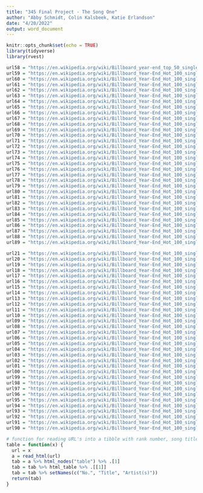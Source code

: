 ```yaml
---
title: "345 Final Project - The Song One"
author: "Abby Schmidt, Colin Kalsbeek, Katie Erlandson"
date: "4/20/2022"
output: word_document
---
```


```r
knitr::opts_chunk$set(echo = TRUE)
library(tidyverse)
library(rvest)
```


```r
url58 = "https://en.wikipedia.org/wiki/Billboard_year-end_top_50_singles_of_1958"
url59 = "https://en.wikipedia.org/wiki/Billboard_Year-End_Hot_100_singles_of_1959"
url60 = "https://en.wikipedia.org/wiki/Billboard_Year-End_Hot_100_singles_of_1960"
url61 = "https://en.wikipedia.org/wiki/Billboard_Year-End_Hot_100_singles_of_1961" 
url62 = "https://en.wikipedia.org/wiki/Billboard_Year-End_Hot_100_singles_of_1962"
url63 = "https://en.wikipedia.org/wiki/Billboard_Year-End_Hot_100_singles_of_1963"
url64 = "https://en.wikipedia.org/wiki/Billboard_Year-End_Hot_100_singles_of_1964"
url65 = "https://en.wikipedia.org/wiki/Billboard_Year-End_Hot_100_singles_of_1965"
url66 = "https://en.wikipedia.org/wiki/Billboard_Year-End_Hot_100_singles_of_1966"
url67 = "https://en.wikipedia.org/wiki/Billboard_Year-End_Hot_100_singles_of_1967"
url68 = "https://en.wikipedia.org/wiki/Billboard_Year-End_Hot_100_singles_of_1968"
url69 = "https://en.wikipedia.org/wiki/Billboard_Year-End_Hot_100_singles_of_1969"
url70 = "https://en.wikipedia.org/wiki/Billboard_Year-End_Hot_100_singles_of_1970"
url71 = "https://en.wikipedia.org/wiki/Billboard_Year-End_Hot_100_singles_of_1971"
url72 = "https://en.wikipedia.org/wiki/Billboard_Year-End_Hot_100_singles_of_1972"
url73 = "https://en.wikipedia.org/wiki/Billboard_Year-End_Hot_100_singles_of_1973"
url74 = "https://en.wikipedia.org/wiki/Billboard_Year-End_Hot_100_singles_of_1974"
url75 = "https://en.wikipedia.org/wiki/Billboard_Year-End_Hot_100_singles_of_1975"
url76 = "https://en.wikipedia.org/wiki/Billboard_Year-End_Hot_100_singles_of_1976"
url77 = "https://en.wikipedia.org/wiki/Billboard_Year-End_Hot_100_singles_of_1977"
url78 = "https://en.wikipedia.org/wiki/Billboard_Year-End_Hot_100_singles_of_1978"
url79 = "https://en.wikipedia.org/wiki/Billboard_Year-End_Hot_100_singles_of_1979"
url80 = "https://en.wikipedia.org/wiki/Billboard_Year-End_Hot_100_singles_of_1980"
url81 = "https://en.wikipedia.org/wiki/Billboard_Year-End_Hot_100_singles_of_1981"
url82 = "https://en.wikipedia.org/wiki/Billboard_Year-End_Hot_100_singles_of_1982"
url83 = "https://en.wikipedia.org/wiki/Billboard_Year-End_Hot_100_singles_of_1983"
url84 = "https://en.wikipedia.org/wiki/Billboard_Year-End_Hot_100_singles_of_1984"
url85 = "https://en.wikipedia.org/wiki/Billboard_Year-End_Hot_100_singles_of_1985"
url86 = "https://en.wikipedia.org/wiki/Billboard_Year-End_Hot_100_singles_of_1986"
url87 = "https://en.wikipedia.org/wiki/Billboard_Year-End_Hot_100_singles_of_1987"
url88 = "https://en.wikipedia.org/wiki/Billboard_Year-End_Hot_100_singles_of_1988"
url89 = "https://en.wikipedia.org/wiki/Billboard_Year-End_Hot_100_singles_of_1989"

url21 = "https://en.wikipedia.org/wiki/Billboard_Year-End_Hot_100_singles_of_2021"
url20 = "https://en.wikipedia.org/wiki/Billboard_Year-End_Hot_100_singles_of_2020"
url19 = "https://en.wikipedia.org/wiki/Billboard_Year-End_Hot_100_singles_of_2019"
url18 = "https://en.wikipedia.org/wiki/Billboard_Year-End_Hot_100_singles_of_2018"
url17 = "https://en.wikipedia.org/wiki/Billboard_Year-End_Hot_100_singles_of_2017"
url16 = "https://en.wikipedia.org/wiki/Billboard_Year-End_Hot_100_singles_of_2016"
url15 = "https://en.wikipedia.org/wiki/Billboard_Year-End_Hot_100_singles_of_2015"
url14 = "https://en.wikipedia.org/wiki/Billboard_Year-End_Hot_100_singles_of_2014"
url13 = "https://en.wikipedia.org/wiki/Billboard_Year-End_Hot_100_singles_of_2013"
url12 = "https://en.wikipedia.org/wiki/Billboard_Year-End_Hot_100_singles_of_2012"
url11 = "https://en.wikipedia.org/wiki/Billboard_Year-End_Hot_100_singles_of_2011"
url10 = "https://en.wikipedia.org/wiki/Billboard_Year-End_Hot_100_singles_of_2010"
url09 = "https://en.wikipedia.org/wiki/Billboard_Year-End_Hot_100_singles_of_2009"
url08 = "https://en.wikipedia.org/wiki/Billboard_Year-End_Hot_100_singles_of_2008"
url07 = "https://en.wikipedia.org/wiki/Billboard_Year-End_Hot_100_singles_of_2007"
url06 = "https://en.wikipedia.org/wiki/Billboard_Year-End_Hot_100_singles_of_2006"
url05 = "https://en.wikipedia.org/wiki/Billboard_Year-End_Hot_100_singles_of_2005"
url04 = "https://en.wikipedia.org/wiki/Billboard_Year-End_Hot_100_singles_of_2004"
url03 = "https://en.wikipedia.org/wiki/Billboard_Year-End_Hot_100_singles_of_2003"
url02 = "https://en.wikipedia.org/wiki/Billboard_Year-End_Hot_100_singles_of_2002"
url01 = "https://en.wikipedia.org/wiki/Billboard_Year-End_Hot_100_singles_of_2001"
url00 = "https://en.wikipedia.org/wiki/Billboard_Year-End_Hot_100_singles_of_2000"
url99 = "https://en.wikipedia.org/wiki/Billboard_Year-End_Hot_100_singles_of_1999"
url98 = "https://en.wikipedia.org/wiki/Billboard_Year-End_Hot_100_singles_of_1998"
url97 = "https://en.wikipedia.org/wiki/Billboard_Year-End_Hot_100_singles_of_1997"
url96 = "https://en.wikipedia.org/wiki/Billboard_Year-End_Hot_100_singles_of_1996"
url95 = "https://en.wikipedia.org/wiki/Billboard_Year-End_Hot_100_singles_of_1995"
url94 = "https://en.wikipedia.org/wiki/Billboard_Year-End_Hot_100_singles_of_1994"
url93 = "https://en.wikipedia.org/wiki/Billboard_Year-End_Hot_100_singles_of_1993"
url92 = "https://en.wikipedia.org/wiki/Billboard_Year-End_Hot_100_singles_of_1992"
url91 = "https://en.wikipedia.org/wiki/Billboard_Year-End_Hot_100_singles_of_1991"
url90 = "https://en.wikipedia.org/wiki/Billboard_Year-End_Hot_100_singles_of_1990"
```

```r
# function for reading URL's into a tibble with rank number, song title, and artist
table = function(x) {
  url = x
  a = read_html(url)
  tab = a %>% html_nodes("table") %>% .[1]
  tab = tab %>% html_table %>% .[[1]] 
  tab = tab %>% setNames(c("No.", "Title", "Artist(s)"))
  return(tab)
}

```

